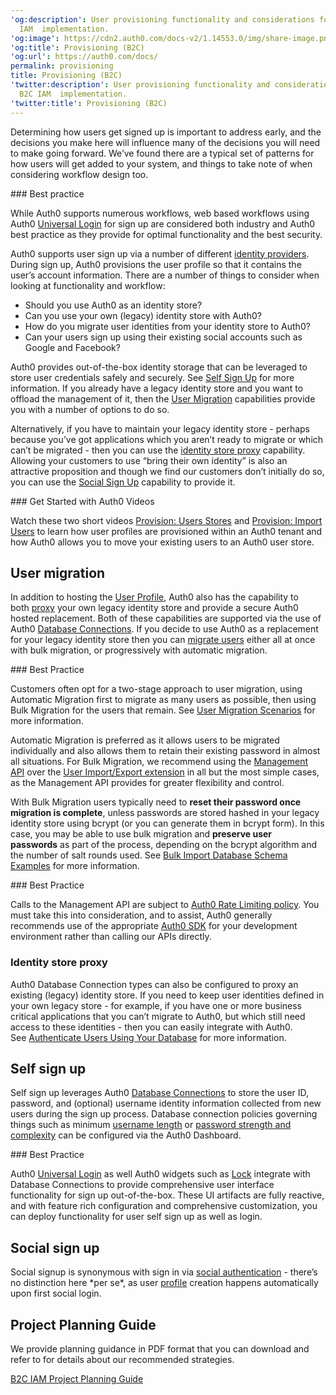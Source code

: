 ---
'og:description': User provisioning functionality and considerations for your B2C
  IAM  implementation.
'og:image': https://cdn2.auth0.com/docs-v2/1.14553.0/img/share-image.png
'og:title': Provisioning (B2C)
'og:url': https://auth0.com/docs/
permalink: provisioning
title: Provisioning (B2C)
'twitter:description': User provisioning functionality and considerations for your
  B2C IAM  implementation.
'twitter:title': Provisioning (B2C)
---
Determining how users get signed up is important to address early, and the decisions you make here will influence many of the decisions you will need to make going forward. We’ve found there are a typical set of patterns for how users will get added to your system, and things to take note of when considering workflow design too.

<Info>
### Best practice

While Auth0 supports numerous workflows, web based workflows using Auth0 [Universal Login](/docs/authenticate/login/auth0-universal-login) for sign up are considered both industry and Auth0 best practice as they provide for optimal functionality and the best security.
</Info>

Auth0 supports user sign up via a number of different [identity providers](/docs/authenticate/identity-providers). During sign up, Auth0 provisions the user profile so that it contains the user’s account information. There are a number of things to consider when looking at functionality and workflow:

* Should you use Auth0 as an identity store?
* Can you use your own (legacy) identity store with Auth0?
* How do you migrate user identities from your identity store to Auth0?
* Can your users sign up using their existing social accounts such as Google and Facebook?

Auth0 provides out-of-the-box identity storage that can be leveraged to store user credentials safely and securely. See [Self Sign Up](#self-sign-up) for more information. If you already have a legacy identity store and you want to offload the management of it, then the [User Migration](#user-migration) capabilities provide you with a number of options to do so.

Alternatively, if you have to maintain your legacy identity store - perhaps because you’ve got applications which you aren’t ready to migrate or which can’t be migrated - then you can use the [identity store proxy](#identity-store-proxy) capability. Allowing your customers to use “bring their own identity” is also an attractive proposition and though we find our customers don’t initially do so, you can use the [Social Sign Up](#social-sign-up) capability to provide it.

<Info>
### Get Started with Auth0 Videos

Watch these two short videos [Provision: Users Stores](/docs/articles) and [Provision: Import Users](/docs/articles) to learn how user profiles are provisioned within an Auth0 tenant and how Auth0 allows you to move your existing users to an Auth0 user store.
</Info>

## User migration

In addition to hosting the [User Profile](/docs/get-started/architecture-scenarios/business-to-consumer/profile-management), Auth0 also has the capability to both [proxy](#identity-store-proxy) your own legacy identity store and provide a secure Auth0 hosted replacement. Both of these capabilities are supported via the use of Auth0 [Database Connections](/docs/authenticate/identity-providers/database). If you decide to use Auth0 as a replacement for your legacy identity store then you can [migrate users](/docs/manage-users/user-migration) either all at once with bulk migration, or progressively with automatic migration.

<Info>
### Best Practice

Customers often opt for a two-stage approach to user migration, using Automatic Migration first to migrate as many users as possible, then using Bulk Migration for the users that remain. See [User Migration Scenarios](/docs/manage-users/user-migration/user-migration-scenarios) for more information.
</Info>

Automatic Migration is preferred as it allows users to be migrated individually and also allows them to retain their existing password in almost all situations. For Bulk Migration, we recommend using the [Management API](https://auth0.com/docs/api/management/v2#!/Jobs/post_users_imports) over the [User Import/Export extension](/docs/manage-users/user-migration/user-import-export-extension) in all but the most simple cases, as the <Tooltip tip="Management API: A product to allow customers to perform administrative tasks." cta="View Glossary" href="/docs/glossary?term=Management+API">Management API</Tooltip> provides for greater flexibility and control.

With Bulk Migration users typically need to **reset their password once migration is complete**, unless passwords are stored hashed in your legacy identity store using bcrypt (or you can generate them in bcrypt form). In this case, you may be able to use bulk migration and **preserve user passwords** as part of the process, depending on the bcrypt algorithm and the number of salt rounds used. See [Bulk Import Database Schema Examples](/docs/manage-users/user-migration/bulk-user-import-database-schema-and-examples) for more information.

<Info>
### Best Practice

Calls to the Management API are subject to [Auth0 Rate Limiting policy](/docs/troubleshoot/customer-support/operational-policies/rate-limit-policy). You must take this into consideration, and to assist, Auth0 generally recommends use of the appropriate [Auth0 SDK](/docs/libraries) for your development environment rather than calling our APIs directly.
</Info>

### Identity store proxy

Auth0 Database Connection types can also be configured to proxy an existing (legacy) identity store. If you need to keep user identities defined in your own legacy store - for example, if you have one or more business critical applications that you can’t migrate to Auth0, but which still need access to these identities - then you can easily integrate with Auth0. See [Authenticate Users Using Your Database](/docs/authenticate/identity-providers/database/custom-db) for more information.

## Self sign up

Self sign up leverages Auth0 [Database Connections](/docs/authenticate/identity-providers/database) to store the user ID, password, and (optional) username identity information collected from new users during the sign up process. Database connection policies governing things such as minimum [username length](/docs/authenticate/identity-providers/database/require-username) or [password strength and complexity](/docs/authenticate/identity-providers/database/password-options) can be configured via the <Tooltip tip="Auth0 Dashboard: Auth0's main product to configure your services." cta="View Glossary" href="/docs/glossary?term=Auth0+Dashboard">Auth0 Dashboard</Tooltip>.

<Info>
### Best Practice

Auth0 [Universal Login](/docs/authenticate/login/auth0-universal-login) as well Auth0 widgets such as [Lock](https://auth0.com/lock) integrate with Database Connections to provide comprehensive user interface functionality for sign up out-of-the-box. These UI artifacts are fully reactive, and with feature rich configuration and comprehensive customization, you can deploy functionality for user self sign up as well as login.
</Info>

## Social sign up

Social signup is synonymous with sign in via [social authentication](/docs/get-started/architecture-scenarios/business-to-consumer/authentication) - there’s no distinction here \*per se\*, as user [profile](/docs/get-started/architecture-scenarios/business-to-consumer/profile-management) creation happens automatically upon first social login.

## Project Planning Guide

We provide planning guidance in PDF format that you can download and refer to for details about our recommended strategies.

[B2C IAM Project Planning Guide](https://assets.ctfassets.net/cdy7uua7fh8z/3er1aEQ7Ul0q3c9leJWczR/b1f18b4c16abb7e78b01e4eb2b52bb8e/B2C_Project_Planning.pdf)